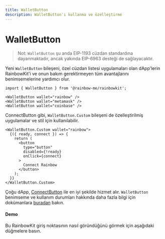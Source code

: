 ```yaml
---
title: WalletButton
description: WalletButton'ı kullanma ve özelleştirme
---
```


# WalletButton

> Not: `WalletButton` şu anda EIP-1193 cüzdan standardına dayanmaktadır, ancak yakında EIP-6963 desteği de sağlayacaktır.

Yeni `WalletButton` bileşeni, özel cüzdan listesi uygulamaları olan dApp'lerin RainbowKit'i ve onun bakım gerektirmeyen tüm avantajlarını benimsemelerine yardımcı olur.

```tsx
import { WalletButton } from '@rainbow-me/rainbowkit';

<WalletButton wallet="rainbow" />
<WalletButton wallet="metamask" />
<WalletButton wallet="coinbase" />
```

ConnectButton gibi, `WalletButton.Custom` bileşeni de özelleştirilmiş uygulamalar ve stil için kullanılabilir.

```tsx
<WalletButton.Custom wallet="rainbow">
  {({ ready, connect }) => {
    return (
      <button
        type="button"
        disabled={!ready}
        onClick={connect}
      >
        Connect Rainbow
      </button>
    );
  }}
</WalletButton.Custom>
```

Çoğu dApp, [ConnectButton](https://www.rainbowkit.com/docs/connect-button) ile en iyi şekilde hizmet alır. `WalletButton` benimseme ve kullanım durumları hakkında daha fazla bilgi için dokümanlara [buradan](https://www.rainbowkit.com/docs/wallet-button) bakın.

#### Demo

Bu RainbowKit giriş noktasının nasıl göründüğünü görmek için aşağıdaki düğmelere basın.

<WalletButtonDemo />
